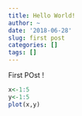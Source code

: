 ```yaml
---
title: Hello World!
author: ~
date: '2018-06-28'
slug: first post
categories: []
tags: []
---
```


First POst !

```r
x<-1:5
y<-1:5
plot(x,y)
```